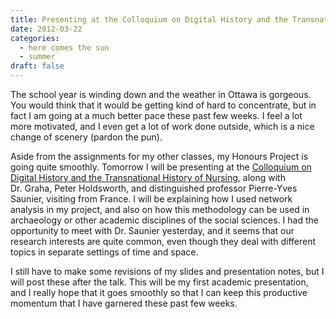 ```yaml
---
title: Presenting at the Colloquium on Digital History and the Transnational History of Nursing
date: 2012-03-22
categories:
  - here comes the sun
  - summer
draft: false
---
```


The school year is winding down and the weather in Ottawa is gorgeous.
You would think that it would be getting kind of hard to concentrate, but in fact I am going at a much better pace these past few weeks.
I feel a lot more motivated, and I even get a lot of work done outside, which is a nice change of scenery (pardon the pun).

Aside from the assignments for my other classes, my Honours Project is going quite smoothly.
Tomorrow I will be presenting at the [Colloquium on Digital History and the Transnational History of Nursing](http://www2.carleton.ca/history/events/transnational-history-three-public-events/), along with Dr. Graha, Peter Holdsworth, and distinguished professor Pierre-Yves Saunier, visiting from France.
I will be explaining how I used network analysis in my project, and also on how this methodology can be used in archaeology or other academic disciplines of the social sciences.
I had the opportunity to meet with Dr. Saunier yesterday, and it seems that our research interests are quite common, even though they deal with different topics in separate settings of time and space.

I still have to make some revisions of my slides and presentation notes, but I will post these after the talk.
This will be my first academic presentation, and I really hope that it goes smoothly so that I can keep this productive momentum that I have garnered these past few weeks.
